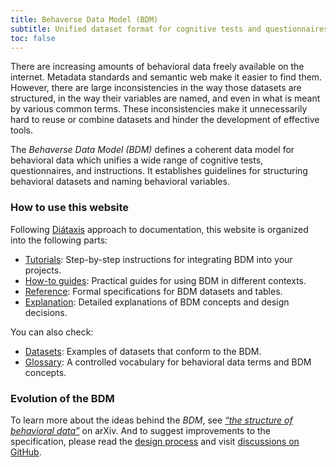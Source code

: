 ```yaml
---
title: Behaverse Data Model (BDM)
subtitle: Unified dataset format for cognitive tests and questionnaires
toc: false
---
```



There are increasing amounts of behavioral data freely available on the internet. Metadata standards and semantic web make it easier to find them. However, there are large inconsistencies in the way those datasets are structured, in the way their variables are named, and even in what is meant by various common terms. These inconsistencies make it unnecessarily hard to reuse or combine datasets and hinder the development of effective tools.

The *Behaverse Data Model (BDM)* defines a coherent data model for behavioral data which unifies a wide range of cognitive tests, questionnaires, and instructions. It establishes guidelines for structuring behavioral datasets and naming behavioral variables.

### How to use this website

Following [Diátaxis](https://diataxis.fr/) approach to documentation, this website is organized into the following parts:

- [Tutorials](/tutorials): Step-by-step instructions for integrating BDM into your projects.
- [How-to guides](/guides): Practical guides for using BDM in different contexts.
- [Reference](/reference): Formal specifications for BDM datasets and tables.
- [Explanation](/explanation): Detailed explanations of BDM concepts and design decisions.

You can also check:

- [Datasets](/datasets): Examples of datasets that conform to the BDM.
- [Glossary](/glossary): A controlled vocabulary for behavioral data terms and BDM concepts.


### Evolution of the BDM

To learn more about the ideas behind the *BDM*, see [*"the structure of behavioral data"*](https://arxiv.org/abs/2012.12583) on arXiv. And to suggest improvements to the specification, please read the [design process](explanation/design-process.qmd) and visit [discussions on GitHub](https://github.com/orgs/behaverse/discussions).
